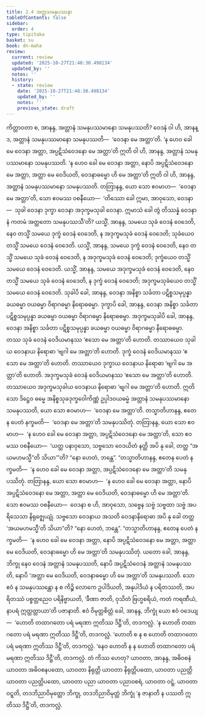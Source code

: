 ```yaml
---
title: 2.4 အတ္တသမနုပဿနာ
tableOfContents: false
sidebar:
  order: 4
type: tipitaka
basket: su
book: dn-maha
review:
  current: review
  updated: '2025-10-27T21:48:30.498134'
  updated_by: ''
  notes: ''
  history:
  - state: review
    date: '2025-10-27T21:48:30.498134'
    updated_by: ''
    notes: ''
    previous_state: draft
---
```



<ReviewStatus review={frontmatter.review} showDetails={true} />

<HypothesisAnnotation frontmatter={frontmatter} />

<DynamicBreadcrumb />

<Division number="121" book="dn-maha" e="ch" v="7" p="56">

<Paragraph number="230" book="dn-maha">
ကိတ္တာဝတာ စ, အာနန္ဒ, အတ္တာနံ သမနုပဿမာနော သမနုပဿတိ? ဝေဒနံ ဝါ ဟိ, အာနန္ဒ, အတ္တာနံ သမနုပဿမာနော သမနုပဿတိ—  ‘ဝေဒနာ မေ အတ္တာ’တိ. ‘န ဟေဝ ခေါ မေ ဝေဒနာ အတ္တာ, အပ္ပဋိသံဝေဒနော မေ အတ္တာ’တိ ဣတိ ဝါ ဟိ, အာနန္ဒ, အတ္တာနံ သမနုပဿမာနော သမနုပဿတိ. ‘န ဟေဝ ခေါ မေ ဝေဒနာ အတ္တာ, နောပိ အပ္ပဋိသံဝေဒနော မေ အတ္တာ, အတ္တာ မေ ဝေဒိယတိ, ဝေဒနာဓမ္မော ဟိ မေ အတ္တာ’တိ ဣတိ ဝါ ဟိ, အာနန္ဒ, အတ္တာနံ သမနုပဿမာနော သမနုပဿတိ.
</Paragraph>

</Division>
<Division number="122" book="dn-maha" e="ch" v="7" p="56">

<Paragraph number="231" book="dn-maha">
တတြာနန္ဒ, ယော သော ဧဝမာဟ—  ‘ဝေဒနာ မေ အတ္တာ’တိ, သော ဧဝမဿ ဝစနီယော—  ‘တိဿော ခေါ ဣမာ, အာဝုသော, ဝေဒနာ—  သုခါ ဝေဒနာ ဒုက္ခာ ဝေဒနာ အဒုက္ခမသုခါ ဝေဒနာ. ဣမာသံ ခေါ တွံ တိဿန္နံ ဝေဒနာနံ ကတမံ အတ္တတော သမနုပဿသီ’တိ? ယသ္မိံ, အာနန္ဒ, သမယေ သုခံ ဝေဒနံ ဝေဒေတိ, နေဝ တသ္မိံ သမယေ ဒုက္ခံ ဝေဒနံ ဝေဒေတိ, န အဒုက္ခမသုခံ ဝေဒနံ ဝေဒေတိ; သုခံယေဝ တသ္မိံ သမယေ ဝေဒနံ ဝေဒေတိ. ယသ္မိံ, အာနန္ဒ, သမယေ ဒုက္ခံ ဝေဒနံ ဝေဒေတိ, နေဝ တသ္မိံ သမယေ သုခံ ဝေဒနံ ဝေဒေတိ, န အဒုက္ခမသုခံ ဝေဒနံ ဝေဒေတိ; ဒုက္ခံယေဝ တသ္မိံ သမယေ ဝေဒနံ ဝေဒေတိ. ယသ္မိံ, အာနန္ဒ, သမယေ အဒုက္ခမသုခံ ဝေဒနံ ဝေဒေတိ, နေဝ တသ္မိံ သမယေ သုခံ ဝေဒနံ ဝေဒေတိ, န ဒုက္ခံ ဝေဒနံ ဝေဒေတိ; အဒုက္ခမသုခံယေဝ တသ္မိံ သမယေ ဝေဒနံ ဝေဒေတိ.
</Paragraph>

</Division>
<Division number="123" book="dn-maha" e="ch" v="7" p="57">

<Paragraph number="232" book="dn-maha">
သုခါပိ ခေါ, အာနန္ဒ, ဝေဒနာ အနိစ္စာ သင်္ခတာ ပဋိစ္စသမုပ္ပန္နာ ခယဓမ္မာ ဝယဓမ္မာ ဝိရာဂဓမ္မာ နိရောဓဓမ္မာ. ဒုက္ခာပိ ခေါ, အာနန္ဒ, ဝေဒနာ အနိစ္စာ သင်္ခတာ ပဋိစ္စသမုပ္ပန္နာ ခယဓမ္မာ ဝယဓမ္မာ ဝိရာဂဓမ္မာ နိရောဓဓမ္မာ. အဒုက္ခမသုခါပိ ခေါ, အာနန္ဒ, ဝေဒနာ အနိစ္စာ သင်္ခတာ ပဋိစ္စသမုပ္ပန္နာ ခယဓမ္မာ ဝယဓမ္မာ ဝိရာဂဓမ္မာ နိရောဓဓမ္မာ. တဿ သုခံ ဝေဒနံ ဝေဒိယမာနဿ ‘ဧသော မေ အတ္တာ’တိ ဟောတိ. တဿာယေဝ သုခါယ ဝေဒနာယ နိရောဓာ ‘ဗျဂါ မေ အတ္တာ’တိ ဟောတိ. ဒုက္ခံ ဝေဒနံ ဝေဒိယမာနဿ ‘ဧသော မေ အတ္တာ’တိ ဟောတိ. တဿာယေဝ ဒုက္ခာယ ဝေဒနာယ နိရောဓာ ‘ဗျဂါ မေ အတ္တာ’တိ ဟောတိ. အဒုက္ခမသုခံ ဝေဒနံ ဝေဒိယမာနဿ ‘ဧသော မေ အတ္တာ’တိ ဟောတိ. တဿာယေဝ အဒုက္ခမသုခါယ ဝေဒနာယ နိရောဓာ ‘ဗျဂါ မေ အတ္တာ’တိ ဟောတိ. ဣတိ သော ဒိဋ္ဌေဝ ဓမ္မေ အနိစ္စသုခဒုက္ခဝေါကိဏ္ဏံ ဥပ္ပါဒဝယဓမ္မံ အတ္တာနံ သမနုပဿမာနော သမနုပဿတိ, ယော သော ဧဝမာဟ—  ‘ဝေဒနာ မေ အတ္တာ’တိ. တသ္မာတိဟာနန္ဒ, ဧတေန ပေတံ နက္ခမတိ—  ‘ဝေဒနာ မေ အတ္တာ’တိ သမနုပဿိတုံ.
</Paragraph>

</Division>
<Division number="124" book="dn-maha" e="ch" v="7" p="57">

<Paragraph number="233" book="dn-maha">
တတြာနန္ဒ, ယော သော ဧဝမာဟ—  ‘န ဟေဝ ခေါ မေ ဝေဒနာ အတ္တာ, အပ္ပဋိသံဝေဒနော မေ အတ္တာ’တိ, သော ဧဝမဿ ဝစနီယော—  ‘ယတ္ထ ပနာဝုသော, သဗ္ဗသော ဝေဒယိတံ နတ္ထိ အပိ နု ခေါ, တတ္ထ “အယမဟမသ္မီ”တိ သိယာ’”တိ? “နော ဟေတံ, ဘန္တေ”. “တသ္မာတိဟာနန္ဒ, ဧတေန ပေတံ နက္ခမတိ—  ‘န ဟေဝ ခေါ မေ ဝေဒနာ အတ္တာ, အပ္ပဋိသံဝေဒနော မေ အတ္တာ’တိ သမနုပဿိတုံ.
</Paragraph>

</Division>
<Division number="125" book="dn-maha" e="ch" v="7" p="58">

<Paragraph number="234" book="dn-maha">
တတြာနန္ဒ, ယော သော ဧဝမာဟ—  ‘န ဟေဝ ခေါ မေ ဝေဒနာ အတ္တာ, နောပိ အပ္ပဋိသံဝေဒနော မေ အတ္တာ, အတ္တာ မေ ဝေဒိယတိ, ဝေဒနာဓမ္မော ဟိ မေ အတ္တာ’တိ. သော ဧဝမဿ ဝစနီယော—  ဝေဒနာ စ ဟိ, အာဝုသော, သဗ္ဗေန သဗ္ဗံ သဗ္ဗထာ သဗ္ဗံ အပရိသေသာ နိရုဇ္ဈေယျုံ. သဗ္ဗသော ဝေဒနာယ အသတိ ဝေဒနာနိရောဓာ အပိ နု ခေါ တတ္ထ ‘အယမဟမသ္မီ’တိ သိယာ”တိ? “နော ဟေတံ, ဘန္တေ”. “တသ္မာတိဟာနန္ဒ, ဧတေန ပေတံ နက္ခမတိ—  ‘န ဟေဝ ခေါ မေ ဝေဒနာ အတ္တာ, နောပိ အပ္ပဋိသံဝေဒနော မေ အတ္တာ, အတ္တာ မေ ဝေဒိယတိ, ဝေဒနာဓမ္မော ဟိ မေ အတ္တာ’တိ သမနုပဿိတုံ.
</Paragraph>

</Division>
<Division number="126" book="dn-maha" e="ch" v="7" p="58">

<Paragraph number="235" book="dn-maha">
ယတော ခေါ, အာနန္ဒ, ဘိက္ခု နေဝ ဝေဒနံ အတ္တာနံ သမနုပဿတိ, နောပိ အပ္ပဋိသံဝေဒနံ အတ္တာနံ သမနုပဿတိ, နောပိ ‘အတ္တာ မေ ဝေဒိယတိ, ဝေဒနာဓမ္မော ဟိ မေ အတ္တာ’တိ သမနုပဿတိ. သော ဧဝံ န သမနုပဿန္တော န စ ကိဉ္စိ လောကေ ဥပါဒိယတိ, အနုပါဒိယံ န ပရိတဿတိ, အပရိတဿံ ပစ္စတ္တညေဝ ပရိနိဗ္ဗာယတိ, ‘ခီဏာ ဇာတိ, ဝုသိတံ ဗြဟ္မစရိယံ, ကတံ ကရဏီယံ, နာပရံ ဣတ္ထတ္တာယာ’တိ ပဇာနာတိ. ဧဝံ ဝိမုတ္တစိတ္တံ ခေါ, အာနန္ဒ, ဘိက္ခုံ ယော ဧဝံ ဝဒေယျ—  ‘ဟောတိ တထာဂတော ပရံ မရဏာ ဣတိဿ ဒိဋ္ဌီ’တိ, တဒကလ္လံ. ‘န ဟောတိ တထာဂတော ပရံ မရဏာ ဣတိဿ ဒိဋ္ဌီ’တိ, တဒကလ္လံ. ‘ဟောတိ စ န စ ဟောတိ တထာဂတော ပရံ မရဏာ ဣတိဿ ဒိဋ္ဌီ’တိ, တဒကလ္လံ. ‘နေဝ ဟောတိ န န ဟောတိ တထာဂတော ပရံ မရဏာ ဣတိဿ ဒိဋ္ဌီ’တိ, တဒကလ္လံ. တံ ကိဿ ဟေတု? ယာဝတာ, အာနန္ဒ, အဓိဝစနံ ယာဝတာ အဓိဝစနပထော, ယာဝတာ နိရုတ္တိ ယာဝတာ နိရုတ္တိပထော, ယာဝတာ ပညတ္တိ ယာဝတာ ပညတ္တိပထော, ယာဝတာ ပညာ ယာဝတာ ပညာဝစရံ, ယာဝတာ ဝဋ္ဋံ, ယာဝတာ ဝဋ္ဋတိ, တဒဘိညာဝိမုတ္တော ဘိက္ခု, တဒဘိညာဝိမုတ္တံ ဘိက္ခုံ ‘န ဇာနာတိ န ပဿတိ ဣတိဿ ဒိဋ္ဌီ’တိ, တဒကလ္လံ.
</Paragraph>
</Division>